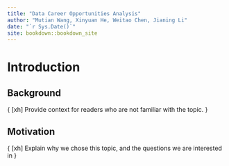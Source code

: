 --- 
title: "Data Career Opportunities Analysis"
author: "Mutian Wang, Xinyuan He, Weitao Chen, Jianing Li"
date: "`r Sys.Date()`"
site: bookdown::bookdown_site
---

# Introduction

## Background

{
[xh]
Provide context for readers who are not familiar with the topic.
}


## Motivation

{
[xh]
Explain why we chose this topic, and the questions we are interested in
}
